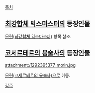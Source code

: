 [[목차]]

== [[최강합체 믹스마스터]]의 등장인물 ==
[[모린(최강합체 믹스마스터)]] 항목 참조.

== [[코세르테르의 용술사]]의 등장인물 ==
attachment:/1292395377_morin.jpg

[[모린(코세르테르의 용술사)]]으로 이동.

[[각주]]

